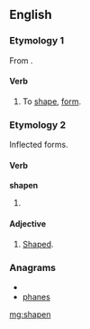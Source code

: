 ==English==
{{rft}}
===Etymology 1===
From {{suffix|shape|en}}.

====Verb====
{{en-verb}}

# {{rare}} To [[shape]], [[form]].

===Etymology 2===
Inflected forms.

====Verb====
'''shapen'''

# {{obsolete}} {{past participle of|[[shape]]}}

====Adjective====
{{en-adj}}

# {{archaic}} [[shaped|Shaped]].

===Anagrams===
* {{alphagram|aehnps}}
* [[phanes#English|phanes]]

[[mg:shapen]]